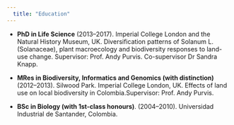 ```yaml
---
  title: "Education"
---
```


- **PhD in Life Science** (2013--2017). Imperial College London and the Natural History Museum, UK. Diversification patterns of Solanum L. (Solanaceae), plant macroecology and biodiversity
responses to land-use change. Supervisor: Prof. Andy Purvis. Co-supervisor Dr Sandra Knapp.
  

- **MRes in Biodiversity, Informatics and Genomics (with distinction)** (2012--2013). Silwood Park. Imperial College London, UK. Effects of land use on local biodiversity in Colombia.Supervisor: Prof. Andy Purvis.


- **BSc in Biology (with 1st-class honours)**. (2004--2010). Universidad Industrial de Santander, Colombia. 